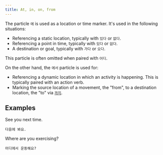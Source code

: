 ```yaml
---
title: At, in, on, from
---
```



<KoreanWord word="에" />

The particle `에` is used as a location or time marker. It's used in the following situations:

- Referencing a static location, typically with `있다` or `없다`.
- Referencing a point in time, typically with `있다` or `없다`.
- A destination or goal, typically with `가다` or `오다`.

This particle is often omitted when paired with `어디`.

<KoreanWord word="에서" />

On the other hand, the `에서` particle is used for:

- Referencing a dynamic location in which an activity is happening. This is typically paired with an
  action verb.
- Marking the source location of a movement, the "from", to a destination location, the "to" via
  [`까지`](../to).

## Examples

See you next time.

```
다음에 봐요.
```

Where are you exercising?

```
어디에서 운동해요?
```
